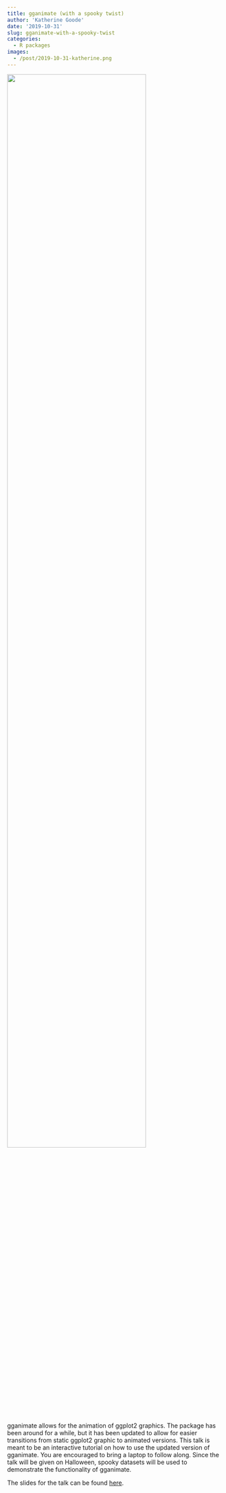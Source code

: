 ```yaml
---
title: gganimate (with a spooky twist)
author: 'Katherine Goode'
date: '2019-10-31'
slug: gganimate-with-a-spooky-twist
categories:
  - R packages
images:
  - /post/2019-10-31-katherine.png
---
```


![](/post/2019-10-31-katherine.png){width=80%}

gganimate allows for the animation of ggplot2 graphics. The package has been around for a while, but it has been updated to allow for easier transitions from static ggplot2 graphic to animated versions. This talk is meant to be an interactive tutorial on how to use the updated version of gganimate. You are encouraged to bring a laptop to follow along. Since the talk will be given on Halloween, spooky datasets will be used to demonstrate the functionality of gganimate.

The slides for the talk can be found [here](https://goodekat.github.io/presentations/2019-isugg-gganimate-spooky/slides.html#1).